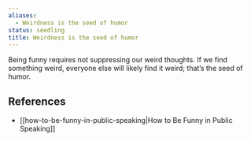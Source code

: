 ```yaml
---
aliases:
  - Weirdness is the seed of humor
status: seedling
title: Weirdness is the seed of humor
---
```

Being funny requires not suppressing our weird thoughts. If we find something weird, everyone else will likely find it weird; that’s the seed of humor.

## References

- [[how-to-be-funny-in-public-speaking|How to Be Funny in Public Speaking]]
